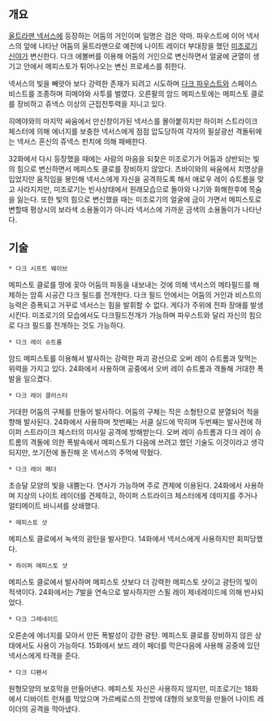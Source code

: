 == 개요 ==

[[울트라맨 넥서스]]에 등장하는 어둠의 거인이며 일명은 검은 악마.
파우스트에 이어 넥서스의 앞에 나타난 어둠의 울트라맨으로 예전에 나이트 레이더 부대장을 했던 [[미조로기 신야]]가 변신한다. 다크 에볼버를 이용해 어둠의 거인으로 변신하면서 얼굴에 균열이 생기고 안에서 메피스토가 튀어나오는 변신 프로세스를 취한다.

넥서스의 빛을 빼앗아 보다 강력한 존재가 되려고 시도하며 [[다크 파우스트]]와 스페이스 비스트를 조종하며 히메야와 사투를 벌였다. 오른팔의 암드 메피스토에는 메피스토 클로를 장비하고 쥬넥스 이상의 근접전투력을 지니고 있다.

히메야와의 마지막 싸움에서 만신창이가된 넥서스를 몰아붙히지만 하이퍼 스트라이크 체스터에 의해 에너지를 보충한 넥서스에게 점점 압도당하여 각자의 필살광선 격돌뒤에는 넥서스 혼신의 쥬넥스 펀치에 의해 패배한다.

32화에서 다시 등장했을 때에는 사람의 마음을 되찾은 미조로기가 어둠과 상반되는 빛의 힘으로 변신하면서 메피스토 클로를 장비하지 않았다. 츠바이와의 싸움에서 치명상을 입었지만 움직임을 봉인해 넥서스에게 자신을 공격하도록 해서 애로우 레이 슈트롬을 맞고 사라지지만, 미조로기는 빈사상태에서 원래모습으로 돌아와 나기와 화해한후에 목숨을 잃는다. 또한 빛의 힘으로 변신했을 때는 미조로기의 얼굴에 금이 가면서 메피스토로 변할때 평상시의 보라색 소용돌이가 아니라 넥서스에 가까운 금색의 소용돌이가 나타난다.

== 기술 ==
 * 다크 시프트 웨이브 
메피스토 클로를 땅에 꽂아 어둠의 파동을 내보내는 것에 의해 넥서스의 메타필드를 해제하는 암흑 시공간 다크 필드를 전개한다. 다크 필드 안에서는 어둠의 거인과 비스트의 능력은 증폭되고 거꾸로 넥서스는 힘을 발휘할 수 없다. 게다가 주위에 전파 장애를 발생시킨다. 미조로기의 모습에서도 다크필드전개가 가능하며 파우스트와 달리 자신의 힘으로 다크 필드를 전개하는 것도 가능하다. 

 * 다크 레이 슈트롬 
암드 메피스토를 이용해서 발사하는 강력한 파괴 광선으로 오버 레이 슈트롬과 맞먹는 위력을 가지고 있다. 24화에서 사용하며 공중에서 오버 레이 슈트롬과 격돌해 거대한 폭발을 일으켰다. 

 * 다크 레이 클러스터 
거대한 어둠의 구체를 만들어 발사하다. 어둠의 구체는 작은 소형탄으로 분열되어 적을향해 발사된다. 24화에서 사용하며 첫번째는 서클 실드에 막히며 두번째는 발사전에 하이퍼 스트라이크 체스터의 미사일 공격에 방해받는다. 오버 레이 슈트롬과 다크 레이 슈트롬의 격돌에 의한 폭발속에서 메피스토가 다음에 쓰려고 했던 기술도 이것이라고 생각되지만, 쏘기전에 돌진해 온 넥서스의 주먹에 막혔다. 

 * 다크 레이 페더 
초승달 모양의 빛을 내뿜는다. 연사가 가능하며 주로 견제에 이용된다. 24화에서 사용하며 지상의 나이트 레이더를 견제하고, 하이퍼 스트라이크 체스터에게 데미지를 주거나 얼티메이트 바니셔를 상쇄했다. 

 * 메피스토 샷 
메피스토 클로에서 녹색의 광탄을 발사한다. 14화에서 넥서스에게 사용하지만 회피당했다. 

 * 하이퍼 메피스토 샷 
메피스토 클로에서 발사하며 메피스토 샷보다 더 강력한 메피스토 샷이고 광탄의 빛이 적색이다. 24화에서는 7발을 연속으로 발사하지만 스필 레이 제네레이드에 의해 반사되었다. 

 * 다크 그레네이드 
오른손에 에너지를 모아서 만든 폭발성이 강한 광탄. 메피스토 클로를 장비하지 않은 상태에서도 사용이 가능하다. 15화에서 보드 레이 페더를 막은다음에 사용해 공중에 있던 넥서스에게 타격을 준다. 

 * 다크 디펜서
원형모양의 보호막을 만들어낸다. 메피스토 자신은 사용하지 않지만, 미조로기는 18화에서 디바이트 런쳐를 막았으며 가르베로스의 전방에 대형의 보호막을 만들어 나이트 레이더의 공격을 막아냈다. 
